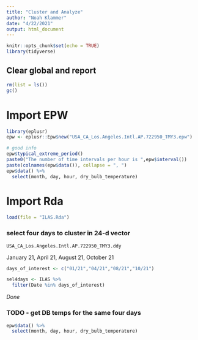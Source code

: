 ```yaml
---
title: "Cluster and Analyze"
author: "Noah Klammer"
date: "4/22/2021"
output: html_document
---
```


```r
knitr::opts_chunk$set(echo = TRUE)
library(tidyverse)
```

## Clear global and report

```r
rm(list = ls())
gc()
```

# Import EPW

```r
library(eplusr)
epw <- eplusr::Epw$new("USA_CA_Los.Angeles.Intl.AP.722950_TMY3.epw")

# good info
epw$typical_extreme_period()
paste0("The number of time intervals per hour is ",epw$interval())
paste(colnames(epw$data()), collapse = ", ")
epw$data() %>%
  select(month, day, hour, dry_bulb_temperature)
```

# Import Rda

```r
load(file = "ILAS.Rda")
```

### select four days to cluster in 24-d vector

`USA_CA_Los.Angeles.Intl.AP.722950_TMY3.ddy`

January 21, April 21, August 21, October 21

```r
days_of_interest <- c("01/21","04/21","08/21","10/21")

sel4days <- ILAS %>%
  filter(Date %in% days_of_interest)

```
*Done*


### TODO - get DB temps for the same four days
```r
epw$data() %>%
  select(month, day, hour, dry_bulb_temperature)
```


<br><br><br>